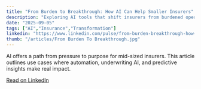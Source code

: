 ```yaml
---
title: "From Burden to Breakthrough: How AI Can Help Smaller Insurers"
description: "Exploring AI tools that shift insurers from burdened operations to strategic leverage."
date: "2025-09-05"
tags: ["AI","Insurance","Transformation"]
linkedin: "https://www.linkedin.com/pulse/from-burden-breakthrough-how-ai-can-help-smaller-insurers-misra-0zpxe/?lipi=urn%3Ali%3Apage%3Ad_flagship3_publishing_published%3BwpZRzvSiT1Kp2IYlIkX2ug%3D%3D"
thumb: "/articles/From Burden To Breakthrough.jpg"
---
```


AI offers a path from pressure to purpose for mid-sized insurers. This article outlines use cases where automation, underwriting AI, and predictive insights make real impact.  

[Read on LinkedIn]({linkedin})
